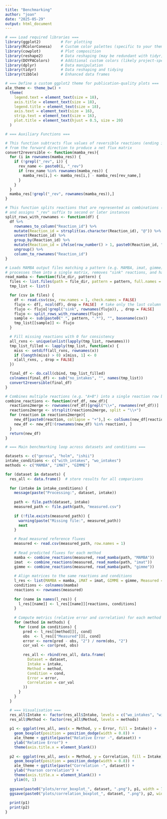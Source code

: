 ```yaml
---
title: "Benchmarking"
author: "joan"
date: "2025-05-29"
output: html_document
---
```


```r
# === Load required libraries ===
library(ggplot2)         # For plotting
library(RColorConesa)    # Custom color palettes (specific to your theme)
library(cowplot)         # Plot composition
library(reshape2)        # Data reshaping (may be redundant with tidyr)
library(DOYPAColors)     # Additional custom colors (likely project-specific)
library(dplyr)           # Data manipulation
library(tidyr)           # Data reshaping and tidying
library(tibble)          # Enhanced data frames

# === Define a custom ggplot2 theme for publication-quality plots ===
ale_theme <- theme_bw() + 
  theme(
    legend.text = element_text(size = 18),
    axis.title = element_text(size = 18),
    legend.title = element_text(size = 18), 
    axis.text = element_text(size = 16),
    strip.text = element_text(size = 16),
    plot.title = element_text(hjust = 0.5, size = 20)
  )

# === Auxiliary Functions ===

# This function subtracts flux values of reversible reactions (ending in "_rev") 
# from the forward direction to produce a net flux matrix
convert2reversible <- function(mamba_res){
  for (i in rownames(mamba_res)) {
    if (!grepl("_rev", i)) {
      rev_name <- paste0(i, "_rev")
      if (rev_name %in% rownames(mamba_res)) {
        mamba_res[i,] <- mamba_res[i,] - mamba_res[rev_name,]
      }
    }
  }
  mamba_res[!grepl("_rev", rownames(mamba_res)),]
}

# This function splits reactions that are represented as combinations (joined with "@")
# and assigns "_rev" suffix to second or later instances
split_rows_with_rownames <- function(df) {
  df %>%
    rownames_to_column("Reaction_id") %>%
    mutate(Reaction_id = strsplit(as.character(Reaction_id), "@")) %>%
    unnest(Reaction_id) %>%
    group_by(Reaction_id) %>%
    mutate(Reaction_id = ifelse(row_number() > 1, paste0(Reaction_id, "_rev"), Reaction_id)) %>%
    ungroup() %>%
    column_to_rownames("Reaction_id")
}

# Loads MAMBA output files matching a pattern (e.g. MAMBA, imat, gimme) from a folder,
# processes them into a single matrix, removes "sink" reactions, and handles reversibility
read_mamba <- function(file_dir, pattern) {
  files <- list.files(path = file_dir, pattern = pattern, full.names = TRUE)
  tmp_list <- list()

  for (csv in files) {
    df <- read.csv(csv, row.names = 1, check.names = FALSE)
    flujo <- df[, ncol(df), drop = FALSE]  # take only the last column
    flujo <- flujo[!grepl("sink", rownames(flujo)), , drop = FALSE]
    flujo <- split_rows_with_rownames(flujo)
    sample <- sub(paste0("_", pattern, ".*"), "", basename(csv))
    tmp_list[[sample]] <- flujo
  }

  # Fill missing reactions with 0 for consistency
  all_rxns <- unique(unlist(lapply(tmp_list, rownames)))
  tmp_list_filled <- lapply(tmp_list, function(x) {
    miss <- setdiff(all_rxns, rownames(x))
    if (length(miss) > 0) x[miss, 1] <- 0
    x[all_rxns, , drop = FALSE]
  })

  final_df <- do.call(cbind, tmp_list_filled)
  colnames(final_df) <- sub("no_intakes", "", names(tmp_list))
  convert2reversible(final_df)
}

# Combines multiple reactions (e.g. "A+B") into a single reaction row by summing their fluxes
combine_reactions <- function(ref_df, new_df){
  reactions2merge <- rownames(ref_df)[grepl("\\+", rownames(ref_df))]
  reactions2merge <- strsplit(reactions2merge, split = "\\+")
  for (reaction in reactions2merge){
    new_df[paste0(reaction, collapse = "+"),] <- colSums(new_df[reaction,])
    new_df <- new_df[!(rownames(new_df) %in% reaction), ]
  }
  return(new_df)
}

# === Main benchmarking loop across datasets and conditions ===

datasets <- c("gerosa", "holm", "ishii")
intake_conditions <- c("with_intakes", "wo_intakes")
methods <- c("MAMBA", "iMAT", "GIMME")

for (dataset in datasets) {
  res_all <- data.frame()  # store results for all comparisons
  
  for (intake in intake_conditions) {
    message(paste("Processing:", dataset, intake))
    
    path <- file.path(dataset, intake)
    measured_path <- file.path(path, "measured.csv")
    
    if (!file.exists(measured_path)) {
      warning(paste("Missing file:", measured_path))
      next
    }

    # Read measured reference fluxes
    measured <- read.csv(measured_path, row.names = 1)
    
    # Read predicted fluxes for each method
    mamba <- combine_reactions(measured, read_mamba(path, "MAMBA"))
    imat  <- combine_reactions(measured, read_mamba(path, "imat"))
    gimme <- combine_reactions(measured, read_mamba(path, "gimme"))
    
    # Align matrices to the same reactions and conditions
    l_res <- list(MAMBA = mamba, iMAT = imat, GIMME = gimme, Measured = measured)
    conditions <- colnames(mamba)
    reactions <- rownames(measured)
    
    for (name in names(l_res)) {
      l_res[[name]] <- l_res[[name]][reactions, conditions]
    }
    
    # Compute metrics (relative error and correlation) for each method and condition
    for (method in methods) {
      for (cond in conditions) {
        pred <- l_res[[method]][, cond]
        obs  <- l_res[["Measured"]][, cond]
        error <- norm(pred - obs, "2") / norm(obs, "2")
        cor_val <- cor(pred, obs)
        
        res_all <- rbind(res_all, data.frame(
          Dataset = dataset,
          Intake = intake,
          Method = method,
          Condition = cond,
          Error = error,
          Correlation = cor_val
        ))
      }
    }
  }

  # === Visualisation ===
  res_all$Intake <- factor(res_all$Intake, levels = c("wo_intakes", "with_intakes"))
  res_all$Method <- factor(res_all$Method, levels = methods)
  
  p1 <- ggplot(res_all, aes(x = Method, y = Error, fill = Intake)) +
    geom_boxplot(position = position_dodge(width = 0.8)) +
    ale_theme + ggtitle(paste("Relative Error -", dataset)) +
    ylab("Relative Error") +
    theme(axis.title.x = element_blank())
  
  p2 <- ggplot(res_all, aes(x = Method, y = Correlation, fill = Intake)) +
    geom_boxplot(position = position_dodge(width = 0.8)) +
    ale_theme + ggtitle(paste("Correlation -", dataset)) +
    ylab("Pearson correlation") +
    theme(axis.title.x = element_blank()) +
    ylim(0, 1)
  
  ggsave(paste0("plots/error_boxplot_", dataset, ".png"), p1, width = 7, height = 5)
  ggsave(paste0("plots/correlation_boxplot_", dataset, ".png"), p2, width = 7, height = 5)
  
  print(p1)
  print(p2)
}
```

